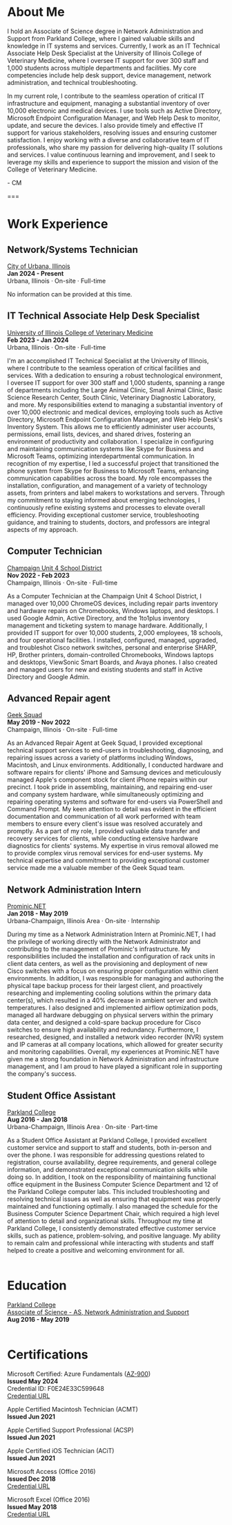 # About Me

I hold an Associate of Science degree in Network Administration and Support from Parkland College, where I gained valuable skills and knowledge in IT systems and services. Currently, I work as an IT Technical Associate Help Desk Specialist at the University of Illinois College of Veterinary Medicine, where I oversee IT support for over 300 staff and 1,000 students across multiple departments and facilities. My core competencies include help desk support, device management, network administration, and technical troubleshooting.

In my current role, I contribute to the seamless operation of critical IT infrastructure and equipment, managing a substantial inventory of over 10,000 electronic and medical devices. I use tools such as Active Directory, Microsoft Endpoint Configuration Manager, and Web Help Desk to monitor, update, and secure the devices. I also provide timely and effective IT support for various stakeholders, resolving issues and ensuring customer satisfaction. I enjoy working with a diverse and collaborative team of IT professionals, who share my passion for delivering high-quality IT solutions and services. I value continuous learning and improvement, and I seek to leverage my skills and experience to support the mission and vision of the College of Veterinary Medicine.

\- CM

===

# Work Experience
## Network/Systems Technician
[City of Urbana, Illinois](https://urbanaillinois.us/) <br />
**Jan 2024 - Present** <br />
Urbana, Illinois · On-site · Full-time <br />

No information can be provided at this time. <br />


## IT Technical Associate Help Desk Specialist
[University of Illinois College of Veterinary Medicine](https://vetmed.illinois.edu/) <br />
**Feb 2023 - Jan 2024** <br />
Urbana, Illinois · On-site · Full-time <br />

I'm an accomplished IT Technical Specialist at the University of Illinois, where I contribute to the seamless operation of critical facilities and services. With a dedication to ensuring a robust technological environment, I oversee IT support for over 300 staff and 1,000 students, spanning a range of departments including the Large Animal Clinic, Small Animal Clinic, Basic Science Research Center, South Clinic, Veterinary Diagnostic Laboratory, and more. My responsibilities extend to managing a substantial inventory of over 10,000 electronic and medical devices, employing tools such as Active Directory, Microsoft Endpoint Configuration Manager, and Web Help Desk's Inventory System. This allows me to efficiently administer user accounts, permissions, email lists, devices, and shared drives, fostering an environment of productivity and collaboration. I specialize in configuring and maintaining communication systems like Skype for Business and Microsoft Teams, optimizing interdepartmental communication. In recognition of my expertise, I led a successful project that transitioned the phone system from Skype for Business to Microsoft Teams, enhancing communication capabilities across the board. My role encompasses the installation, configuration, and management of a variety of technology assets, from printers and label makers to workstations and servers. Through my commitment to staying informed about emerging technologies, I continuously refine existing systems and processes to elevate overall efficiency. Providing exceptional customer service, troubleshooting guidance, and training to students, doctors, and professors are integral aspects of my approach. <br />


## Computer Technician
[Champaign Unit 4 School District](https://www.champaignschools.org/) <br />
**Nov 2022 - Feb 2023** <br />
Champaign, Illinois · On-site · Full-time <br />

As a Computer Technician at the Champaign Unit 4 School District, I managed over 10,000 ChromeOS devices, including repair parts inventory and hardware repairs on Chromebooks, Windows laptops, and desktops. I used Google Admin, Active Directory, and the 1to1plus inventory management and ticketing system to manage hardware. Additionally, I provided IT support for over 10,000 students, 2,000 employees, 18 schools, and four operational facilities. I installed, configured, managed, upgraded, and troubleshot Cisco network switches, personal and enterprise SHARP, HP, Brother printers, domain-controlled Chromebooks, Windows laptops and desktops, ViewSonic Smart Boards, and Avaya phones. I also created and managed users for new and existing students and staff in Active Directory and Google Admin. <br />


## Advanced Repair agent
[Geek Squad](https://stores.bestbuy.com/il/champaign/2117-n-prospect-ave-46/geeksquad.html) <br />
**May 2019 - Nov 2022** <br />
Champaign, Illinois · On-site · Full-time <br />

As an Advanced Repair Agent at Geek Squad, I provided exceptional technical support services to end-users in troubleshooting, diagnosing, and repairing issues across a variety of platforms including Windows, Macintosh, and Linux environments. Additionally, I conducted hardware and software repairs for clients' iPhone and Samsung devices and meticulously managed Apple's component stock for client iPhone repairs within our precinct. I took pride in assembling, maintaining, and repairing end-user and company system hardware, while simultaneously optimizing and repairing operating systems and software for end-users via PowerShell and Command Prompt. My keen attention to detail was evident in the efficient documentation and communication of all work performed with team members to ensure every client's issue was resolved accurately and promptly. As a part of my role, I provided valuable data transfer and recovery services for clients, while conducting extensive hardware diagnostics for clients' systems. My expertise in virus removal allowed me to provide complex virus removal services for end-user systems. My technical expertise and commitment to providing exceptional customer service made me a valuable member of the Geek Squad team. <br />


## Network Administration Intern
[Prominic.NET](https://prominic.net/) <br />
**Jan 2018 - May 2019** <br />
Urbana-Champaign, Illinois Area · On-site · Internship <br />

During my time as a Network Administration Intern at Prominic.NET, I had the privilege of working directly with the Network Administrator and contributing to the management of Prominic's infrastructure. My responsibilities included the installation and configuration of rack units in client data centers, as well as the provisioning and deployment of new Cisco switches with a focus on ensuring proper configuration within client environments. In addition, I was responsible for managing and authoring the physical tape backup process for their largest client, and proactively researching and implementing cooling solutions within the primary data center(s), which resulted in a 40% decrease in ambient server and switch temperatures. I also designed and implemented airflow optimization pods, managed all hardware debugging on physical servers within the primary data center, and designed a cold-spare backup procedure for Cisco switches to ensure high availability and redundancy. Furthermore, I researched, designed, and installed a network video recorder (NVR) system and IP cameras at all company locations, which allowed for greater security and monitoring capabilities. Overall, my experiences at Prominic.NET have given me a strong foundation in Network Administration and infrastructure management, and I am proud to have played a significant role in supporting the company's success. <br />


## Student Office Assistant
[Parkland College](https://www.parkland.edu/) <br />
**Aug 2016 - Jan 2018** <br />
Urbana-Champaign, Illinois Area · On-site · Part-time <br />

As a Student Office Assistant at Parkland College, I provided excellent customer service and support to staff and students, both in-person and over the phone. I was responsible for addressing questions related to registration, course availability, degree requirements, and general college information, and demonstrated exceptional communication skills while doing so. In addition, I took on the responsibility of maintaining functional office equipment in the Business Computer Science Department and 12 of the Parkland College computer labs. This included troubleshooting and resolving technical issues as well as ensuring that equipment was properly maintained and functioning optimally. I also managed the schedule for the Business Computer Science Department Chair, which required a high level of attention to detail and organizational skills. Throughout my time at Parkland College, I consistently demonstrated effective customer service skills, such as patience, problem-solving, and positive language. My ability to remain calm and professional while interacting with students and staff helped to create a positive and welcoming environment for all. <br />
<br />

# Education
[Parkland College](https://www.parkland.edu/) <br />
[Associate of Science - AS, Network Administration and Support](https://www.parkland.edu/Main/Academics/Departments/Business-Computer-Science-Technologies/Areas-of-Study/Computer-Science-Programs/Network-Administration-Support) <br />
**Aug 2016 - May 2019** <br />
<br />

# Certifications
Microsoft Certified: Azure Fundamentals ([AZ-900](https://learn.microsoft.com/en-us/credentials/certifications/azure-fundamentals/?practice-assessment-type=certification)) <br />
**Issued May 2024** <br />
Credential ID: F0E24E33C599648 <br />
[Credential URL](https://learn.microsoft.com/api/credentials/share/en-us/ConnorMcElwain-1638/F0E24E33C599648?sharingId) <br />


Apple Certified Macintosh Technician (ACMT) <br />
**Issued Jun 2021** <br />


Apple Certified Support Professional (ACSP) <br />
**Issued Jun 2021** <br />


Apple Certified iOS Technician (ACiT) <br />
**Issued Jun 2021** <br />


Microsoft Access (Office 2016) <br />
**Issued Dec 2018** <br />
[Credential URL](https://www.credly.com/badges/3e6908a1-8dc8-411e-a33d-1b1334a67bd9/linked_in_profile) <br />


Microsoft Excel (Office 2016) <br />
**Issued May 2018** <br />
[Credential URL](https://www.credly.com/badges/e9f1f1e6-7a12-454d-be87-b5e03301bf2a/linked_in_profile) <br />